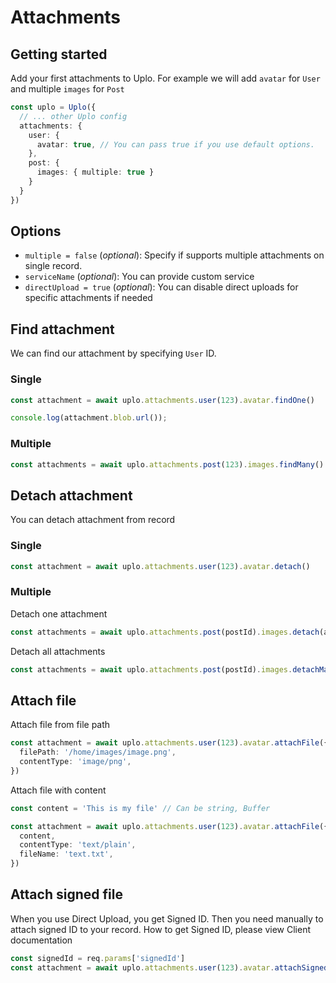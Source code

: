 # Attachments

## Getting started

Add your first attachments to Uplo. For example we will add `avatar` for `User` and
multiple `images` for `Post`

```ts
const uplo = Uplo({
  // ... other Uplo config
  attachments: {
    user: {
      avatar: true, // You can pass true if you use default options.
    },
    post: {
      images: { multiple: true }
    }
  }
})
```

## Options

* `multiple = false` (*optional*): Specify if supports multiple attachments on single record.
* `serviceName` (*optional*): You can provide custom service
* `directUpload = true` (*optional*): You can disable direct uploads for
    specific attachments if needed


## Find attachment

We can find our attachment by specifying `User` ID.

### Single

```ts
const attachment = await uplo.attachments.user(123).avatar.findOne()

console.log(attachment.blob.url());
```

### Multiple

```ts
const attachments = await uplo.attachments.post(123).images.findMany()
```

## Detach attachment

You can detach attachment from record

### Single

```ts
const attachment = await uplo.attachments.user(123).avatar.detach()
```

### Multiple

Detach one attachment

```ts
const attachments = await uplo.attachments.post(postId).images.detach(attachmentId)
```

Detach all attachments

```ts
const attachments = await uplo.attachments.post(postId).images.detachMany()
```

## Attach file

Attach file from file path

```ts
const attachment = await uplo.attachments.user(123).avatar.attachFile({
  filePath: '/home/images/image.png',
  contentType: 'image/png',
})
```

Attach file with content

```ts
const content = 'This is my file' // Can be string, Buffer

const attachment = await uplo.attachments.user(123).avatar.attachFile({
  content,
  contentType: 'text/plain',
  fileName: 'text.txt',
})
```

## Attach signed file

When you use Direct Upload, you get Signed ID. Then you need manually to attach
signed ID to your record. How to get Signed ID, please view Client documentation

```ts
const signedId = req.params['signedId']
const attachment = await uplo.attachments.user(123).avatar.attachSignedFile(signedId)
```
